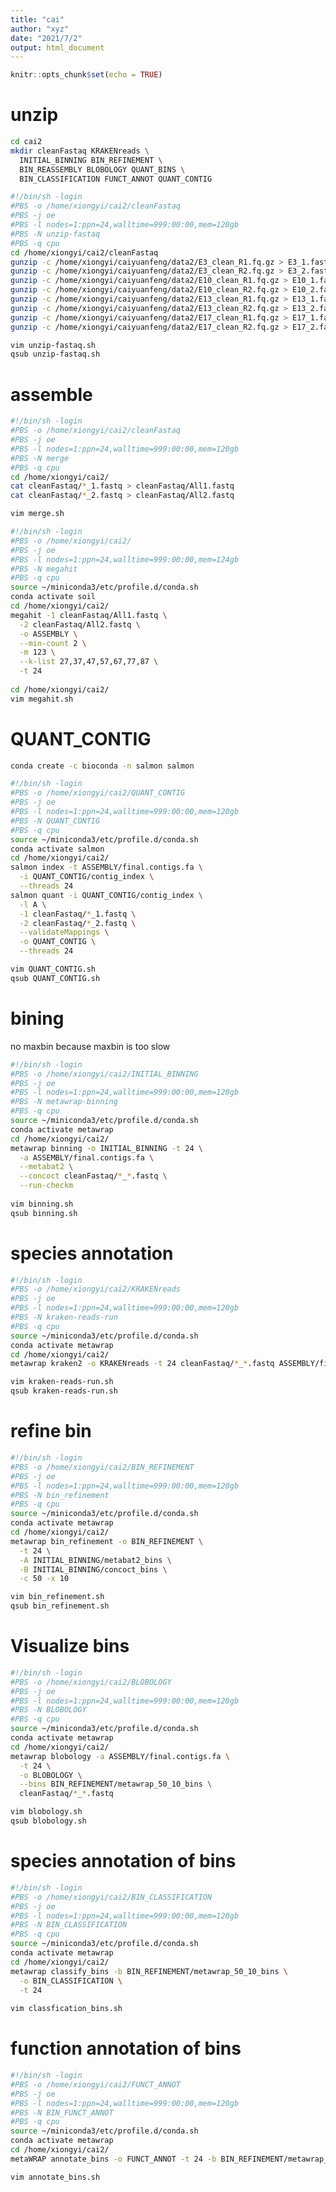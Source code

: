 ```yaml
---
title: "cai"
author: "xyz"
date: "2021/7/2"
output: html_document
---
```


```r
knitr::opts_chunk$set(echo = TRUE)
```

# unzip

```bash
cd cai2
mkdir cleanFastaq KRAKENreads \
  INITIAL_BINNING BIN_REFINEMENT \
  BIN_REASSEMBLY BLOBOLOGY QUANT_BINS \
  BIN_CLASSIFICATION FUNCT_ANNOT QUANT_CONTIG

#!/bin/sh -login
#PBS -o /home/xiongyi/cai2/cleanFastaq
#PBS -j oe
#PBS -l nodes=1:ppn=24,walltime=999:00:00,mem=120gb
#PBS -N unzip-fastaq
#PBS -q cpu 
cd /home/xiongyi/cai2/cleanFastaq
gunzip -c /home/xiongyi/caiyuanfeng/data2/E3_clean_R1.fq.gz > E3_1.fastq
gunzip -c /home/xiongyi/caiyuanfeng/data2/E3_clean_R2.fq.gz > E3_2.fastq
gunzip -c /home/xiongyi/caiyuanfeng/data2/E10_clean_R1.fq.gz > E10_1.fastq
gunzip -c /home/xiongyi/caiyuanfeng/data2/E10_clean_R2.fq.gz > E10_2.fastq
gunzip -c /home/xiongyi/caiyuanfeng/data2/E13_clean_R1.fq.gz > E13_1.fastq
gunzip -c /home/xiongyi/caiyuanfeng/data2/E13_clean_R2.fq.gz > E13_2.fastq
gunzip -c /home/xiongyi/caiyuanfeng/data2/E17_clean_R1.fq.gz > E17_1.fastq
gunzip -c /home/xiongyi/caiyuanfeng/data2/E17_clean_R2.fq.gz > E17_2.fastq

vim unzip-fastaq.sh
qsub unzip-fastaq.sh
```

# assemble

```bash
#!/bin/sh -login
#PBS -o /home/xiongyi/cai2/cleanFastaq
#PBS -j oe
#PBS -l nodes=1:ppn=24,walltime=999:00:00,mem=120gb
#PBS -N merge
#PBS -q cpu
cd /home/xiongyi/cai2/
cat cleanFastaq/*_1.fastq > cleanFastaq/All1.fastq
cat cleanFastaq/*_2.fastq > cleanFastaq/All2.fastq

vim merge.sh

#!/bin/sh -login
#PBS -o /home/xiongyi/cai2/
#PBS -j oe
#PBS -l nodes=1:ppn=24,walltime=999:00:00,mem=124gb
#PBS -N megahit
#PBS -q cpu
source ~/miniconda3/etc/profile.d/conda.sh
conda activate soil
cd /home/xiongyi/cai2/
megahit -1 cleanFastaq/All1.fastq \
  -2 cleanFastaq/All2.fastq \
  -o ASSEMBLY \
  --min-count 2 \
  -m 123 \
  --k-list 27,37,47,57,67,77,87 \
  -t 24
  
cd /home/xiongyi/cai2/
vim megahit.sh
```

# QUANT_CONTIG

```bash
conda create -c bioconda -n salmon salmon

#!/bin/sh -login
#PBS -o /home/xiongyi/cai2/QUANT_CONTIG
#PBS -j oe
#PBS -l nodes=1:ppn=24,walltime=999:00:00,mem=120gb
#PBS -N QUANT_CONTIG
#PBS -q cpu
source ~/miniconda3/etc/profile.d/conda.sh
conda activate salmon
cd /home/xiongyi/cai2/
salmon index -t ASSEMBLY/final.contigs.fa \
  -i QUANT_CONTIG/contig_index \
  --threads 24
salmon quant -i QUANT_CONTIG/contig_index \
  -l A \
  -1 cleanFastaq/*_1.fastq \
  -2 cleanFastaq/*_2.fastq \
  --validateMappings \
  -o QUANT_CONTIG \
  --threads 24

vim QUANT_CONTIG.sh
qsub QUANT_CONTIG.sh
```

# bining

no maxbin because maxbin is too slow

```bash
#!/bin/sh -login
#PBS -o /home/xiongyi/cai2/INITIAL_BINNING
#PBS -j oe
#PBS -l nodes=1:ppn=24,walltime=999:00:00,mem=120gb
#PBS -N metawrap-binning
#PBS -q cpu
source ~/miniconda3/etc/profile.d/conda.sh
conda activate metawrap
cd /home/xiongyi/cai2/
metawrap binning -o INITIAL_BINNING -t 24 \
  -a ASSEMBLY/final.contigs.fa \
  --metabat2 \
  --concoct cleanFastaq/*_*.fastq \
  --run-checkm
  
vim binning.sh 
qsub binning.sh
```

# species annotation

```bash
#!/bin/sh -login
#PBS -o /home/xiongyi/cai2/KRAKENreads
#PBS -j oe
#PBS -l nodes=1:ppn=24,walltime=999:00:00,mem=120gb
#PBS -N kraken-reads-run
#PBS -q cpu
source ~/miniconda3/etc/profile.d/conda.sh
conda activate metawrap
cd /home/xiongyi/cai2/
metawrap kraken2 -o KRAKENreads -t 24 cleanFastaq/*_*.fastq ASSEMBLY/final.contigs.fa

vim kraken-reads-run.sh 
qsub kraken-reads-run.sh
```

# refine bin

```bash
#!/bin/sh -login
#PBS -o /home/xiongyi/cai2/BIN_REFINEMENT
#PBS -j oe
#PBS -l nodes=1:ppn=24,walltime=999:00:00,mem=120gb
#PBS -N bin_refinement
#PBS -q cpu
source ~/miniconda3/etc/profile.d/conda.sh
conda activate metawrap
cd /home/xiongyi/cai2/
metawrap bin_refinement -o BIN_REFINEMENT \
  -t 24 \
  -A INITIAL_BINNING/metabat2_bins \
  -B INITIAL_BINNING/concoct_bins \
  -c 50 -x 10

vim bin_refinement.sh 
qsub bin_refinement.sh
```

# Visualize bins

```bash
#!/bin/sh -login
#PBS -o /home/xiongyi/cai2/BLOBOLOGY
#PBS -j oe
#PBS -l nodes=1:ppn=24,walltime=999:00:00,mem=120gb
#PBS -N BLOBOLOGY
#PBS -q cpu
source ~/miniconda3/etc/profile.d/conda.sh
conda activate metawrap
cd /home/xiongyi/cai2/
metawrap blobology -a ASSEMBLY/final.contigs.fa \
  -t 24 \
  -o BLOBOLOGY \
  --bins BIN_REFINEMENT/metawrap_50_10_bins \
  cleanFastaq/*_*.fastq

vim blobology.sh 
qsub blobology.sh
```

# species annotation of bins

```bash
#!/bin/sh -login
#PBS -o /home/xiongyi/cai2/BIN_CLASSIFICATION
#PBS -j oe
#PBS -l nodes=1:ppn=24,walltime=999:00:00,mem=120gb
#PBS -N BIN_CLASSIFICATION
#PBS -q cpu
source ~/miniconda3/etc/profile.d/conda.sh
conda activate metawrap
cd /home/xiongyi/cai2/
metawrap classify_bins -b BIN_REFINEMENT/metawrap_50_10_bins \
  -o BIN_CLASSIFICATION \
  -t 24
  
vim classfication_bins.sh 
```

# function annotation of bins

```bash
#!/bin/sh -login
#PBS -o /home/xiongyi/cai2/FUNCT_ANNOT
#PBS -j oe
#PBS -l nodes=1:ppn=24,walltime=999:00:00,mem=120gb
#PBS -N BIN_FUNCT_ANNOT
#PBS -q cpu
source ~/miniconda3/etc/profile.d/conda.sh
conda activate metawrap
cd /home/xiongyi/cai2/
metaWRAP annotate_bins -o FUNCT_ANNOT -t 24 -b BIN_REFINEMENT/metawrap_50_10_bins

vim annotate_bins.sh
```



